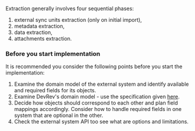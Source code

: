 Extraction generally involves four sequential phases:

1. external sync units extraction (only on initial import),
2. metadata extraction,
3. data extraction,
4. attachments extraction.

### Before you start implementation

It is recommended you consider the following points before you start the implementation:

1. Examine the domain model of the external system and identify available and required fields for its objects.
2. Examine DevRev's domain model - use the specification given [here](https://github.com/devrev/airdrop-recipe-manager/blob/main/v2/devrev_metadata/devrev_metadata_docs.md).
3. Decide how objects should correspond to each other and plan field mappings accordingly. Consider how to handle required fields in one system that are optional in the other.
4. Check the external system API too see what are options and limitations.
